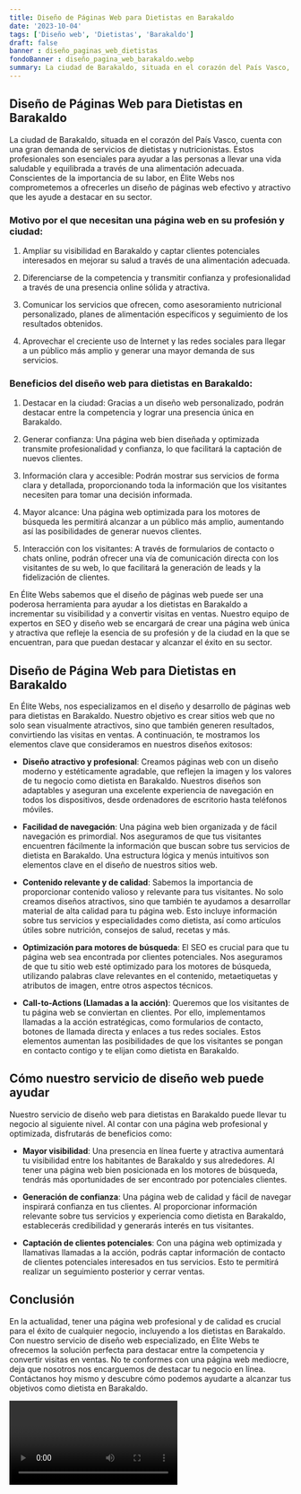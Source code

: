 ```yaml
---
title: Diseño de Páginas Web para Dietistas en Barakaldo
date: '2023-10-04'
tags: ['Diseño web', 'Dietistas', 'Barakaldo']
draft: false
banner : diseño_paginas_web_dietistas
fondoBanner : diseño_pagina_web_barakaldo.webp
summary: La ciudad de Barakaldo, situada en el corazón del País Vasco, cuenta con una gran demanda de servicios de dietistas y nutricionistas. Estos profesionales son esenciales para ayudar a las personas a llevar una vida saludable y equilibrada a través de una alimentación adecuada. Conscientes de la importancia de su labor, en Élite Webs nos comprometemos a ofrecerles un diseño de páginas web efectivo y atractivo que les ayude a destacar en su sector.
---
```


## Diseño de Páginas Web para Dietistas en Barakaldo

La ciudad de Barakaldo, situada en el corazón del País Vasco, cuenta con una gran demanda de servicios de dietistas y nutricionistas. Estos profesionales son esenciales para ayudar a las personas a llevar una vida saludable y equilibrada a través de una alimentación adecuada. Conscientes de la importancia de su labor, en Élite Webs nos comprometemos a ofrecerles un diseño de páginas web efectivo y atractivo que les ayude a destacar en su sector.

### Motivo por el que necesitan una página web en su profesión y ciudad:

1. Ampliar su visibilidad en Barakaldo y captar clientes potenciales interesados en mejorar su salud a través de una alimentación adecuada.

2. Diferenciarse de la competencia y transmitir confianza y profesionalidad a través de una presencia online sólida y atractiva.

3. Comunicar los servicios que ofrecen, como asesoramiento nutricional personalizado, planes de alimentación específicos y seguimiento de los resultados obtenidos.

4. Aprovechar el creciente uso de Internet y las redes sociales para llegar a un público más amplio y generar una mayor demanda de sus servicios.

### Beneficios del diseño web para dietistas en Barakaldo:

1. Destacar en la ciudad: Gracias a un diseño web personalizado, podrán destacar entre la competencia y lograr una presencia única en Barakaldo.

2. Generar confianza: Una página web bien diseñada y optimizada transmite profesionalidad y confianza, lo que facilitará la captación de nuevos clientes.

3. Información clara y accesible: Podrán mostrar sus servicios de forma clara y detallada, proporcionando toda la información que los visitantes necesiten para tomar una decisión informada.

4. Mayor alcance: Una página web optimizada para los motores de búsqueda les permitirá alcanzar a un público más amplio, aumentando así las posibilidades de generar nuevos clientes.

5. Interacción con los visitantes: A través de formularios de contacto o chats online, podrán ofrecer una vía de comunicación directa con los visitantes de su web, lo que facilitará la generación de leads y la fidelización de clientes.

En Élite Webs sabemos que el diseño de páginas web puede ser una poderosa herramienta para ayudar a los dietistas en Barakaldo a incrementar su visibilidad y a convertir visitas en ventas. Nuestro equipo de expertos en SEO y diseño web se encargará de crear una página web única y atractiva que refleje la esencia de su profesión y de la ciudad en la que se encuentran, para que puedan destacar y alcanzar el éxito en su sector.

<GifSeo />

<Cta />

## Diseño de Página Web para Dietistas en Barakaldo

En Élite Webs, nos especializamos en el diseño y desarrollo de páginas web para dietistas en Barakaldo. Nuestro objetivo es crear sitios web que no solo sean visualmente atractivos, sino que también generen resultados, convirtiendo las visitas en ventas. A continuación, te mostramos los elementos clave que consideramos en nuestros diseños exitosos:

- **Diseño atractivo y profesional**: Creamos páginas web con un diseño moderno y estéticamente agradable, que reflejen la imagen y los valores de tu negocio como dietista en Barakaldo. Nuestros diseños son adaptables y aseguran una excelente experiencia de navegación en todos los dispositivos, desde ordenadores de escritorio hasta teléfonos móviles.

- **Facilidad de navegación**: Una página web bien organizada y de fácil navegación es primordial. Nos aseguramos de que tus visitantes encuentren fácilmente la información que buscan sobre tus servicios de dietista en Barakaldo. Una estructura lógica y menús intuitivos son elementos clave en el diseño de nuestros sitios web.

- **Contenido relevante y de calidad**: Sabemos la importancia de proporcionar contenido valioso y relevante para tus visitantes. No solo creamos diseños atractivos, sino que también te ayudamos a desarrollar material de alta calidad para tu página web. Esto incluye información sobre tus servicios y especialidades como dietista, así como artículos útiles sobre nutrición, consejos de salud, recetas y más.

- **Optimización para motores de búsqueda**: El SEO es crucial para que tu página web sea encontrada por clientes potenciales. Nos aseguramos de que tu sitio web esté optimizado para los motores de búsqueda, utilizando palabras clave relevantes en el contenido, metaetiquetas y atributos de imagen, entre otros aspectos técnicos.

- **Call-to-Actions (Llamadas a la acción)**: Queremos que los visitantes de tu página web se conviertan en clientes. Por ello, implementamos llamadas a la acción estratégicas, como formularios de contacto, botones de llamada directa y enlaces a tus redes sociales. Estos elementos aumentan las posibilidades de que los visitantes se pongan en contacto contigo y te elijan como dietista en Barakaldo.

## Cómo nuestro servicio de diseño web puede ayudar

Nuestro servicio de diseño web para dietistas en Barakaldo puede llevar tu negocio al siguiente nivel. Al contar con una página web profesional y optimizada, disfrutarás de beneficios como:

- **Mayor visibilidad**: Una presencia en línea fuerte y atractiva aumentará tu visibilidad entre los habitantes de Barakaldo y sus alrededores. Al tener una página web bien posicionada en los motores de búsqueda, tendrás más oportunidades de ser encontrado por potenciales clientes.

- **Generación de confianza**: Una página web de calidad y fácil de navegar inspirará confianza en tus clientes. Al proporcionar información relevante sobre tus servicios y experiencia como dietista en Barakaldo, establecerás credibilidad y generarás interés en tus visitantes.

- **Captación de clientes potenciales**: Con una página web optimizada y llamativas llamadas a la acción, podrás captar información de contacto de clientes potenciales interesados en tus servicios. Esto te permitirá realizar un seguimiento posterior y cerrar ventas.

## Conclusión

En la actualidad, tener una página web profesional y de calidad es crucial para el éxito de cualquier negocio, incluyendo a los dietistas en Barakaldo. Con nuestro servicio de diseño web especializado, en Élite Webs te ofrecemos la solución perfecta para destacar entre la competencia y convertir visitas en ventas. No te conformes con una página web mediocre, deja que nosotros nos encarguemos de destacar tu negocio en línea. Contáctanos hoy mismo y descubre cómo podemos ayudarte a alcanzar tus objetivos como dietista en Barakaldo.

<Video />

<CtaBot job='Dietistas' city='Barakaldo'/>

<Gmaps query='Barakaldo+españa+maps' />